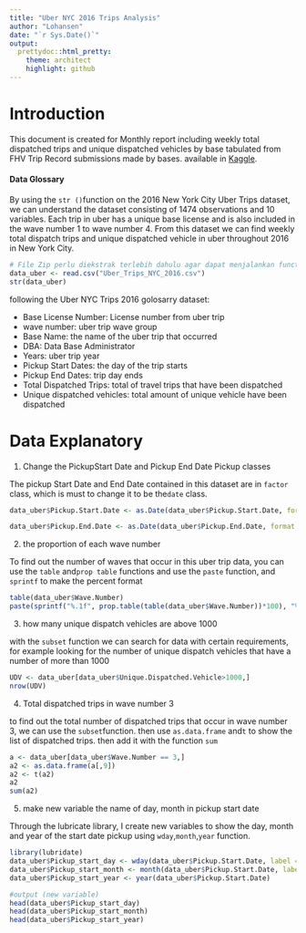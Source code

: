 ---
title: "Uber NYC 2016 Trips Analysis"
author: "Lohansen"
date: "`r Sys.Date()`"
output:
  prettydoc::html_pretty:
    theme: architect
    highlight: github
---

# Introduction
This document is created for Monthly report including weekly total dispatched trips and unique dispatched vehicles by base tabulated from FHV Trip Record submissions made by bases. available in [Kaggle](https://www.kaggle.com/danvargg/uber-nyc-2016).


#### Data Glossary

By using the `str ()`function on the 2016 New York City Uber Trips dataset, we can understand the dataset consisting of 1474 observations and 10 variables. Each trip in uber has a unique base license and is also included in the wave number 1 to wave number 4. From this dataset we can find weekly total dispatch trips and unique dispatched vehicle in uber throughout 2016 in New York City.

```{r}
# File Zip perlu diekstrak terlebih dahulu agar dapat menjalankan function read.csv
data_uber <- read.csv("Uber_Trips_NYC_2016.csv")
str(data_uber)
```

following the Uber NYC Trips 2016 golosarry dataset:

- Base License Number: License number from uber trip
- wave number: uber trip wave group
- Base Name: the name of the uber trip that occurred
- DBA: Data Base Administrator
- Years: uber trip year
- Pickup Start Dates: the day of the trip starts
- Pickup End Dates: trip day ends
- Total Dispatched Trips: total of travel trips that have been dispatched
- Unique dispatched vehicles: total amount of unique vehicle have been dispatched

# Data Explanatory

1. Change the PickupStart Date and Pickup End Date Pickup classes

The pickup Start Date and End Date contained in this dataset are in `factor` class, which is must to change it to be the` date` class.
```{r}
data_uber$Pickup.Start.Date <- as.Date(data_uber$Pickup.Start.Date, format = "%m/%d/%y")
```

```{r}
data_uber$Pickup.End.Date <- as.Date(data_uber$Pickup.End.Date, format = "%m/%d/%y")
```


2. the proportion of each wave number

To find out the number of waves that occur in this uber trip data, you can use the `table` and` prop table` functions and use the `paste` function, and `sprintf` to make the percent format
```{r}
table(data_uber$Wave.Number)
paste(sprintf("%.1f", prop.table(table(data_uber$Wave.Number))*100), "%", sep = "")
```


3. how many unique dispatch vehicles are above 1000

with the `subset` function we can search for data with certain requirements, for example looking for the number of unique dispatch vehicles that have a number of more than 1000
```{r}
UDV <- data_uber[data_uber$Unique.Dispatched.Vehicle>1000,]
nrow(UDV)
```

4. Total dispatched trips in wave number 3

to find out the total number of dispatched trips that occur in wave number 3, we can use the `subset `function. then use `as.data.frame` and` t` to show the list of dispatched trips. then add it with the function `sum`
```{r}
a <- data_uber[data_uber$Wave.Number == 3,]
a2 <- as.data.frame(a[,9])
a2 <- t(a2)
a2
sum(a2)
```

5. make new variable the name of day, month in pickup start date

Through the lubricate library, I create new variables to show the day, month and year of the start date pickup using `wday`,`month`,`year` function. 
```{r}
library(lubridate)
data_uber$Pickup_start_day <- wday(data_uber$Pickup.Start.Date, label = T, abbr = F)
data_uber$Pickup_start_month <- month(data_uber$Pickup.Start.Date, label = T, abbr = F)
data_uber$Pickup_start_year <- year(data_uber$Pickup.Start.Date)

#output (new variable)
head(data_uber$Pickup_start_day)
head(data_uber$Pickup_start_month)
head(data_uber$Pickup_start_year)
```
